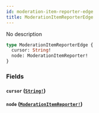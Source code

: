 ```yaml
---
id: moderation-item-reporter-edge
title: ModerationItemReporterEdge
---
```


No description

```graphql
type ModerationItemReporterEdge {
  cursor: String!
  node: ModerationItemReporter!
}
```

### Fields

#### `cursor` ([`String!`](/docs/graphql/scalars/string))

#### `node` ([`ModerationItemReporter!`](/docs/graphql/objects/moderation-item-reporter))

